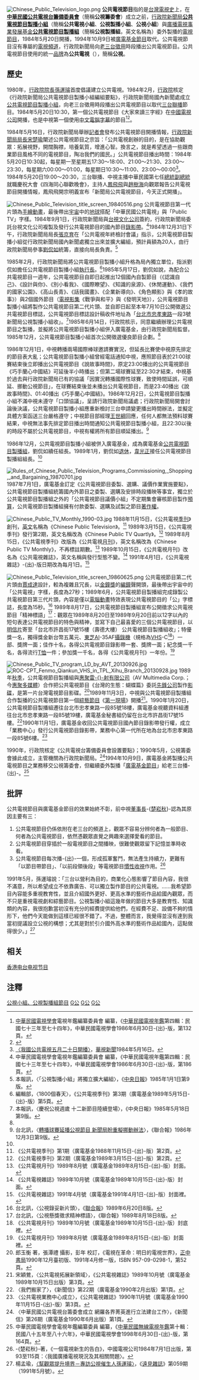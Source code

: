 {{Distinguish|公共電視文化事業基金會}}
[[File:Chinese_Public_Television_logo.png|thumb]]
'''公共電視節目'''指的是[[台灣電視史|台灣電視史]]上，在'''[[中華民國公共電視台籌備委員會|中華民國公共電視台籌備委員會]]'''（簡稱'''公視籌委會'''）成立之前，[[行政院新聞局|行政院新聞局]]'''[[公共電視節目製播小組|公共電視節目製播小組]]'''（簡稱'''公共電視小組'''、'''公視製播小組'''、'''公視小組'''）與[[廣播電視事業發展基金|廣播電視事業發展基金]]'''[[公共電視節目製播組|公共電視節目製播組]]'''（簡稱'''公視製播組'''，英文名稱為'''{{lang|en|Public Television Video Production}}'''）委外製播的[[電視節目|電視節目]]，1984年5月20日開播，1994年10月9日被[[廣電基金節目|廣電基金節目]]取代。公共電視節目沒有專屬的[[電視頻道|電視頻道]]，行政院新聞局向[[老三台|老三台]][[徵用|徵用]]時段播出公共電視節目。公共電視節目使用的統一[[品牌|品牌]]為'''公共電視'''（{{lang-en|Chinese Public Television}}），簡稱'''公視'''。

==歷史==
{{Note24hUTC+8}}
1980年，[[行政院院長|行政院院長]][[孫運璿|孫運璿]]首度倡議建立公共電視。1984年2月，[[行政院|行政院]]核定《行政院新聞局公共電視節目製播小組編組要點》，行政院新聞局國內新聞處成立[[公共電視節目製播小組|公共電視節目製播小組]]，向老三台徵用時段播出公共電視節目以取代[[三台聯播|三台聯播]]節目。1984年5月20日10:30，第一個公共電視節目《大家來讀三字經》在[[中國電視公司|中國電視公司]]開播，也是中視第一個使用[[中文電腦|中文電腦]][[字幕|字幕]]的節目<ref>[[中華民國電視學會|中華民國電視學會]]電視年鑑編纂委員會 編纂，《[[中華民國電視年鑑|中華民國電視年鑑]]第四輯：民國七十三年至七十四年》，中華民國電視學會1986年6月30日-{出}-版，第132頁。</ref><ref>{{Cite web |url=http://www.ex-gio.org/index.php/gio-history/jobs/144-o-08 |title=行政院新聞局局史－廣播電視事業處 |accessdate=2014-05-18 |archive-date=2020-11-10 |archive-url=https://web.archive.org/web/20201110083053/http://www.ex-gio.org/index.php/gio-history/jobs/144-o-08 |dead-url=no }}</ref>。

1984年5月16日，行政院新聞局舉辦[[記者會|記者會]]發布公共電視節目開播情報，[[行政院新聞局局長|行政院新聞局局長]][[宋楚瑜|宋楚瑜]]闡述公共電視節目之宗旨：「公共電視創辦的目的，是在協助觀眾：拓展視野，開闊胸襟，培養氣質，增進心智。換言之，就是希望透過一些跟商業節目風格不同的電視節目，陶冶我們的國民。」公共電視節目播出時間：1984年5月20日10:30起，每星期一至星期五17:30～18:00、21:00～21:30、23:00～23:30，每星期六00:00～01:00，每星期日10:30～11:00、23:00～00:00<ref>[https://www.youtube.com/watch?v=e2bISlL0gQU 〈我國公共電視五月二十日開播〉]，[[華視新聞|華視新聞]]1984年5月16日。</ref>。1984年5月20日19:00～20:30，三台聯播、中視主播中華民國第七任[[中華民國總統|總統]][[中華民國副總統|副總統]]就職慶祝大會《四海同心聯歡晚會》，主持人[[鳳飛飛|鳳飛飛]]與[[趙樹海|趙樹海]]向觀眾報告公共電視節目開播情報，鳳飛飛開宗明義宣布「新聞局公共電視節目，今天正式開播」。

[[File:Chinese_Public_Television_title_screen_19840516.png|thumb]]
公共電視節目第一代片頭為[[手繪動畫|手繪動畫]]，最後帶出[[宇宙|宇宙]]中的[[地球|地球]]搭配「中華民國公共電視」與「Public TV」字樣。1984年9月1日，行政院新聞局與[[台視文化公司|台視文化公司]]簽約，行政院新聞局委託台視文化公司複製及發行公共電視節目的國內節目[[錄影帶|錄影帶]]。<ref>中華民國電視學會電視年鑑編纂委員會 編纂，《中華民國電視年鑑第四輯：民國七十三年至七十四年》，中華民國電視學會1986年6月30日-{出}-版，第186頁。</ref>1984年12月31日下午，行政院新聞局局長[[張京育|張京育]]在「公共電視年終檢討會議」指示，公共電視節目製播小組從行政院新聞局國內新聞處獨立出來並擴大編組，預計員額為20人，由行政院新聞局參事[[劉侃如|劉侃如]]統籌，直接向局長負責。<ref>本報訊，〈「公視製播小組」將獨立擴大編組〉，《[[中央日報|中央日報]]》1985年1月1日第9版。</ref>

1985年2月，行政院新聞局將公共電視節目製播小組升格為局內獨立單位，指派劉侃如擔任公共電視節目製播小組[[執行長|執行長]]。<ref name="ReferenceA">編輯部，〈1800個春天〉，《公共電視季刊》第3期（廣電基金1989年5月15日-{出}-版）第5頁。</ref>1985年5月17日，劉侃如說，為配合公共電視節目一週年，公共電視節目自即日起推出12個國內自製節目（《認識自己》、《設計與你》、《別小看我》、《國際瞭望》、《知識的泉源》、《休閒運動》、《我們的國家公園》、《高山長青》、《話我國畫》、《企業新導向》、《角色顯影》與《孝的故事》）與2個國外節目（[[電視影集|電視影集]]《戰爭與和平》與《發明天地》），公共電視節目製播小組將製作公共電視節目第二代片頭、並自即日起至本年7月10日公開徵選公共電視節目標誌，公共電視節目標誌設計稿收件地址為「[[台北市|台北市]][[忠孝東路|忠孝東路]]一段3號 新聞局公視製播小組收」。<ref>本報訊，〈慶祝公視週歲 十二新節目陸續登場〉，《中央日報》1985年5月18日第9版。</ref>1985年6月14日，行政院核示，同意繼續辦理公共電視節目之製播，並擬將公共電視節目製播小組併入廣電基金，由行政院新聞局監督。1985年12月，公共電視節目製播小組首次公開徵選優良節目企劃。<ref name="ReferenceA" />

1986年12月1日，中視轉播兩場國際棒球邀請賽實況，但延長比賽使中視原先排定的節目表大亂；公共電視節目製播小組曾經電話通知中視，應照節目表於21:00球賽結束後立即播出公共電視節目《說故事時間》，原定23:00播出的公共電視節目《巧手蘭心中國結》可延後半小時播出；但第二場球賽延至22:30才結束，中視基於過去與行政院新聞局已有的協議「因實況轉播國際性球賽，致使時間延誤，可順延、挪動公視節目」，在球賽結束後並未播出公共電視節目，而是23:40播出《說故事時間》、01:40播出《巧手蘭心中國結》。1986年12月2日，公共電視節目製播小組不滿中視未遵守「口頭協議」，呈請行政院新聞局議處；行政院新聞局開會討論後決議，公共電視節目製播小組應重新檢討三台申請變更播出時間辦法，並擬定具體方案函送三台嚴格遵守；中視節目部經理[[王世綱|王世綱]]回應，任何人都無法預料球賽結果，中視無法事先排定節目播出時間通知公共電視節目製播小組，且22:30以後的時段不屬於公共電視節目，中視有權將所有節目順延播出。<ref>台北訊，〈[http://web.archive.org/web/20190907115653if_/https://i.loli.net/2019/09/07/own2OQuUGANRV61.png 轉播球賽延播公視節目 新聞局盼重擬挪動辦法]〉，《聯合報》1986年12月3日第9版。</ref>

1986年12月，公共電視節目製播小組被併入廣電基金，成為廣電基金[[公共電視節目製播組|公共電視節目製播組]]，劉侃如續任組長。1989年1月，劉侃如[[退休|退休]]，[[韋光正|韋光正]]接任公共電視節目製播組組長。<ref name="ReferenceA"/>

[[File:Rules_of_Chinese_Public_Television_Programs_Commissioning,_Shopping,_and_Bargaining_19870701.jpg|thumb]]
1987年7月1日，廣電基金訂定《公共電視節目委製、選購、議價作業實施要點》，公共電視節目製播組統籌國內外節目之委製、選購及安排時段播映等事宜，獨立於公共電視節目製播組之外的「公共電視節目議價小組」不定期集會審核節目製作[[預算|預算]]，公共電視節目製播組擁有付款委製、選購及試製之節目[[著作權|著作權]]。

[[File:Chinese_Public_TV_Monthly_1990-03.jpg|thumb]]
1988年11月15日，《公共電視[[季刊|季刊]]》創刊，[[英文|英文]]名稱為《Chinese Public Television》。<ref>《公共電視季刊》第1期（廣電基金1988年11月15日-{出}-版）第2頁。</ref> 1989年3月15日，《公共電視季刊》發行第2期，英文名稱改為《Chinese Public TV Quartly》。<ref>《公共電視季刊》第2期（廣電基金1989年3月15日-{出}-版）第2頁。</ref> 1989年8月15日，《公共電視季刊》改版為《公共電視[[月刊|月刊]]》，英文名稱改為《Chinese Public TV Monthly》，不再標註期數。<ref>《公共電視月刊》1989年8月號（廣電基金1989年8月15日-{出}-版）封面。</ref> 1989年10月15日，《公共電視月刊》改名為《公共電視雜誌》，英文名稱與發行型態不變。<ref>《公共電視雜誌》1989年10月號（廣電基金1989年10月15日-{出}-版）封面。</ref> 1991年4月1日，《公共電視雜誌》-{出}-版日期改為每月1日。<ref>《公共電視雜誌》1991年4月號（廣電基金1991年4月1日-{出}-版）封面裡。</ref>

[[File:Chinese_Public_Television_title_screen_19860625.png|thumb]]
公共電視節目第二代片頭由[[賈成達|賈成達]]設計，較為複雜且冗長，以[[金鐘獎|金鐘獎]]的[[編鐘|編鐘]]聲開頭，最後帶出宇宙中的「公共電視」字樣，長度為27秒；1989年6月，公共電視節目製播組完成錄製公共電視節目第三代片頭，內容是僅以[[電腦動畫|電腦動畫]]特效表現公共電視節目的「公」字標誌，長度為15秒。<ref>台北訊，〈公視錄妥新片頭〉，《[[聯合報|聯合報]]》1989年6月20日8版。</ref> 1989年8月17日，公共電視節目製播組宣布公開徵求公共電視節目「精神標語」<ref>台北訊，〈公視懸獎徵求精神標語〉，《聯合報》1989年8月18日8版。</ref>：觀眾在1989年8月20日至1989年9月20日前以12字以內的短句表達公共電視節目的特色與精神，並寫下自己最喜愛的三個公共電視節目，以[[明信片|明信片]]寄至「台北市許昌街17號15樓（壽德大樓） 公共電視節目製播組收」；特優獎一名，獨得獎金新台幣五萬元、[[東芝|東芝]]AI-35AF[[攝錄機|攝錄機]]（規格為[[VHS|VHS]]-C<ref>《公共電視月刊》1989年10月號（廣電基金1989年10月15日-{出}-版）封底裡。</ref>）一部、獎牌一面；佳作十名，各得公共電視節目錄影帶一套、獎牌一面；紀念獎一千名，各得流行[[T恤|T恤]]一件；參加獎一千名，各得《公共電視月刊》一年份。<ref>《公共電視月刊》1989年8月號（廣電基金1989年8月15日-{出}-版）封面裡。</ref>

[[File:Chinese_Public_TV_program_LD_by_AVT_20130926.jpg|thumb]]
[[File:ROC-CPT_Fenmo_Qiankun_VHS_in_TPL_Xihu_Branch_20130928.jpg|thumb]]
1989年[[秋季|秋季]]，公共電視節目製播組與[[惠聚雷射|惠聚雷-{}-射有限公司]]（AV Multimedia Corp.；今[[惠聚多媒體|惠聚多媒體]]）合作把公共電視節目《台灣的生態：蝴蝶篇》委託[[先鋒公司|先鋒公司]]製作[[影碟|影碟]]，是第一片台灣電視節目影碟。<ref>郎玉衡 著，張潭禮 攝影，彭年 校訂，《電視在革命：明日的電視世界》，[[正中書局|正中書局]]1990年12月臺初版、1991年4月修一版，ISBN 957-09-0298-1，第52頁。</ref>1989年11月3日，中視與公共電視節目製播組合作製播的公共電視節目第一個[[綜藝節目|綜藝節目]]《[[第一現場_(公共電視節目)|第一現場]]》開播<ref>宋穎鶯，〈公共電視拓展新領域〉，《公共電視雜誌》1989年10月號（廣電基金1989年10月15日出版）第3頁。</ref>。1990年1月20日，公共電視節目製播組遷往台北市忠孝東路一段85號18樓，廣電基金視聽資料組遷往台北市忠孝東路一段85號19樓，廣電基金秘書組仍留在台北市許昌街17號15樓。<ref>〈我們搬家了〉，《新聞信》第22期（廣電基金1990年2月出版）第1頁。</ref>1990年11月1日，廣電基金收回公共電視節目國內節目錄影帶發行權，成立「業務中心」發行公共電視節目錄影帶，業務中心第一代所在地為台北市忠孝東路一段85號6樓。<ref>〈公共電視業務中心成立〉，《公共電視雜誌》1990年11月號（廣電基金1990年11月15日-{出}-版）第3頁。</ref>

1990年，行政院核定《公共電視台籌備委員會設置要點》；1990年5月，公視籌委會據此成立，主管機關為行政院新聞局。<ref>〈中華民國公共電視台籌委會成立 網羅各界菁英進行立法建台工作〉，《新聞信》第26期（廣電基金1990年6月出版）第1頁。</ref>1994年10月9日，廣電基金將製播公共電視節目之業務移交公視籌委會，但繼續委外製播「[[廣電基金節目|廣電基金節目]]」給老三台播-{出}-。<ref>中華民國電視學會電視年鑑編纂委員 編纂，《[[中華民國無線電視年鑑|中華民國無線電視年鑑]]第十輯：民國八十五年至八十六年》，中華民國電視學會1998年6月30日-{出}-版，第164頁。</ref>

==批評==
公共電視節目與廣電基金節目的效果始終不彰，前中視[[董事長|董事長]]-{[[楚崧秋|楚崧秋]]}-認為其原因主要有三：
#公共電視節目仍係依附在老三台的頻道上，觀眾不容易分辨何者為一般節目、何者為公共電視節目，依然憑觀眾直覺之興趣來選擇愛看的節目。
#公共電視節目穿插於一般電視節目之間播映，很難使觀眾留下記憶並準時收看。
#公共電視節目每次播-{出}-一個，形成孤軍奮鬥，無法產生持續力，更難有「以節目帶節目」、「以前段領後段」等電視節目[[慣性收視|慣性收視]]作用。<ref>-{楚崧秋}-著，《一個電視新生的告白》，中國電視公司1984年7月1日出版，第93至115頁：〈我國廣播電視現況及其相關問題〉。</ref>

1991年5月，孫運璿說：「三台以營利為目的，商業化心態影響了節目內容，我很不滿意，所以希望成立不依靠廣告、可以獨立製作節目的公共電視。……我希望節目內容能多重視教育性，並且介紹國外更好、更高水準的藝術作品給國內觀眾，而不只是重視電視劇和綜藝節目。公視製播小組這幾年做的節目大多是教育性、知識類的內容，我很抱歉當初沒有充分的經費提供給他們，在經費不足、設備不夠的情形下，他們今天能做到這樣已經很不錯了。不過，整體而言，我覺得並沒有達到我當初提議設立公視的構想；尤其是對於引介國外高水準的藝術作品給國內，這點做得很少。」<ref>楊孟瑜，[https://www.gvm.com.tw/Boardcontent_3899.html 〈幫觀眾提升境界－專訪公視催生人孫運璿〉]，《[[遠見雜誌|遠見雜誌]]》第059期（1991年5月號）。</ref>
==相关==
{{flagicon|HKG}} [[香港電台#「寄居」商營電視台|香港电台电视节目]]

==注釋==
{{reflist}}

[[Category:公視小組、公視製播組節目|]]
[[Category:1984年建立的組織|G公]]
[[Category:1984年台灣建立|G公]]
[[Category:1994年台灣廢除|G公]]